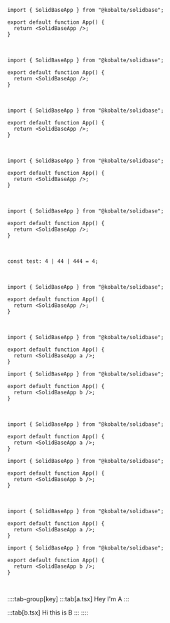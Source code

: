 ```tsx
import { SolidBaseApp } from "@kobalte/solidbase";

export default function App() {
  return <SolidBaseApp />;
}
```

<br/>

```tsx {4}
import { SolidBaseApp } from "@kobalte/solidbase";

export default function App() {
  return <SolidBaseApp />;
}
```

<br/>

```tsx {4-6}
import { SolidBaseApp } from "@kobalte/solidbase";

export default function App() {
  return <SolidBaseApp />;
}
```

<br/>

```tsx title="custom.tsx"
import { SolidBaseApp } from "@kobalte/solidbase";

export default function App() {
  return <SolidBaseApp />;
}
```

<br/>

```tsx showLineNumbers
import { SolidBaseApp } from "@kobalte/solidbase";

export default function App() {
  return <SolidBaseApp />;
}
```

<br/>

```tsx twoslash
const test: 4 | 44 | 444 = 4;
```

<br/>

```tsx {4-6} title="custom.tsx"
import { SolidBaseApp } from "@kobalte/solidbase";

export default function App() {
  return <SolidBaseApp />;
}
```

<br/>

```tsx {4} tab title="a.tsx"
import { SolidBaseApp } from "@kobalte/solidbase";

export default function App() {
  return <SolidBaseApp a />;
}
```

```tsx {4} tab title="b.tsx"
import { SolidBaseApp } from "@kobalte/solidbase";

export default function App() {
  return <SolidBaseApp b />;
}
```

<br/>

```tsx {4} tab="key" title="a.tsx"
import { SolidBaseApp } from "@kobalte/solidbase";

export default function App() {
  return <SolidBaseApp a />;
}
```

```tsx {4} tab="key" title="b.tsx"
import { SolidBaseApp } from "@kobalte/solidbase";

export default function App() {
  return <SolidBaseApp b />;
}
```

<br/>

```tsx {4} tab="key" title="a.tsx"
import { SolidBaseApp } from "@kobalte/solidbase";

export default function App() {
  return <SolidBaseApp a />;
}
```

```tsx {4} tab="key" title="b.tsx"
import { SolidBaseApp } from "@kobalte/solidbase";

export default function App() {
  return <SolidBaseApp b />;
}
```

<br/>

::::tab-group[key]
:::tab[a.tsx]
Hey I'm A
:::

:::tab[b.tsx]
Hi this is B
:::
::::